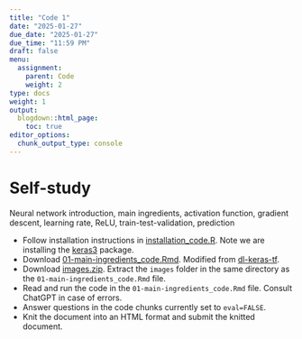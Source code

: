```yaml
---
title: "Code 1"
date: "2025-01-27"
due_date: "2025-01-27"
due_time: "11:59 PM"
draft: false
menu:
  assignment:
    parent: Code
    weight: 2
type: docs
weight: 1
output:
  blogdown::html_page:
    toc: true
editor_options: 
  chunk_output_type: console
---
```


<!-- # In-class, [deep-learning-with-r-notebooks](https://github.com/jjallaire/deep-learning-with-r-notebooks) -->

<!-- - `2.1-a-first-look-at-a-neural-network.Rmd` - MNIST, feedforward DNN -->

# Self-study

Neural network introduction, main ingredients, activation function, gradient descent, learning rate, ReLU, train-test-validation, prediction

- Follow installation instructions in [installation_code.R](slides/code/installation_code.R). Note we are installing the [keras3](https://keras3.posit.co/) package.
- Download [01-main-ingredients_code.Rmd](slides/code/01-main-ingredients_code.Rmd). Modified from [dl-keras-tf](https://github.com/rstudio-conf-2020/dl-keras-tf).
- Download [images.zip](slides/code/images.zip). Extract the `images` folder in the same directory as the `01-main-ingredients_code.Rmd` file.
- Read and run the code in the `01-main-ingredients_code.Rmd` file. Consult ChatGPT in case of errors.
- Answer questions in the code chunks currently set to `eval=FALSE`.
- Knit the document into an HTML format and submit the knitted document.
